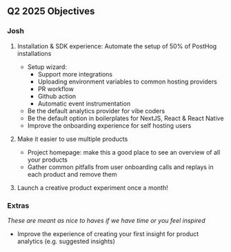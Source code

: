 ## Q2 2025 Objectives

### Josh

1. Installation & SDK experience: Automate the setup of 50% of PostHog installations
    - Setup wizard:
        - Support more integrations
        - Uploading environment variables to common hosting providers
        - PR workflow
        - Github action
        - Automatic event instrumentation
    - Be the default analytics provider for vibe coders
    - Be the default option in boilerplates for NextJS, React & React Native
    - Improve the onboarding experience for self hosting users

2. Make it easier to use multiple products
    - Project homepage: make this a good place to see an overview of all your products
    - Gather common pitfalls from user onboarding calls and replays in each product and remove them

3. Launch a creative product experiment once a month!

### Extras

_These are meant as nice to haves if we have time or you feel inspired_

- Improve the experience of creating your first insight for product analytics (e.g. suggested insights)
